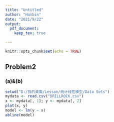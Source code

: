 ---
title: "Untitled"
author: "Hanbin"
date: "2021/9/22"
output: 
  pdf_document:
    keep_tex: true

---

```{r setup, include=FALSE}
knitr::opts_chunk$set(echo = TRUE)
```


## Problem2
### (a)&(b)
```{r}
setwd("D:/我的桌面/Lesson/统计线性模型/Data Sets")
mydata <- read.csv("DRILLROCK.csv")
x <- mydata[, 1]; y <- mydata[, 2]
plot(x, y)
model <- lm(y ~ x)
abline(model)
```

